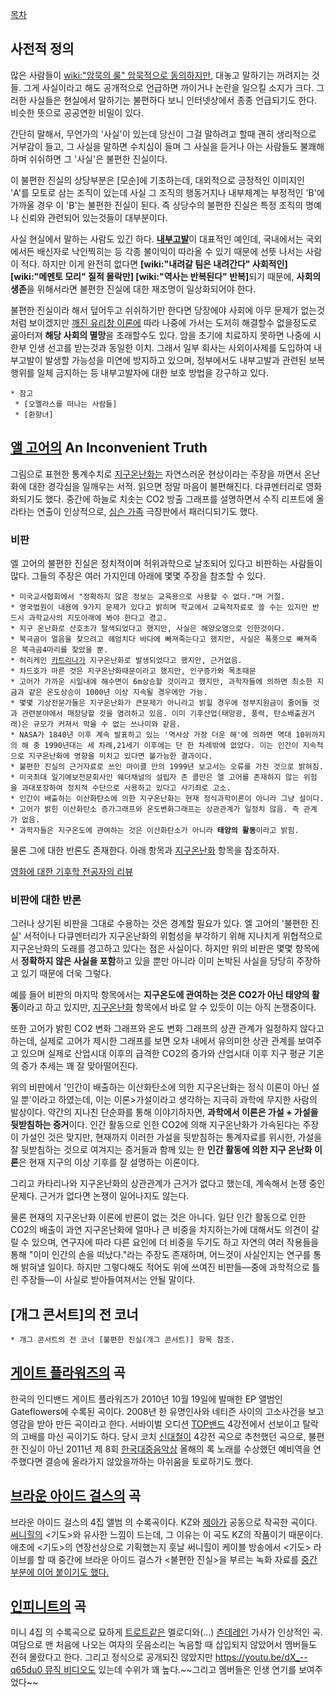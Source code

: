 [[목차]]

== 사전적 정의 ==
많은 사람들이 [[wiki:"암묵의 룰" 암묵적으로 동의]]하지만, 대놓고 말하기는 꺼려지는 것들. 그게 사실이라고 해도 공개적으로 언급하면 까이거나 논란을 일으킬 소지가 크다. 그러한 사실들은 현실에서 말하기는 불편하다 보니 인터넷상에서 종종 언급되기도 한다. 비슷한 뜻으로 공공연한 비밀이 있다.

간단히 말해서, 무언가의 '사실'이 있는데 당신이 그걸 말하려고 할때 괜히 생리적으로 거부감이 들고, 그 사실을 말하면 수치심이 들며 그 사실을 듣거나 아는 사람들도 불쾌해하며 쉬쉬하면 그 '사실'은 불편한 진실이다.

이 불편한 진실의 상당부분은 [모순]에 기초하는데, 대외적으로 긍정적인 이미지인 'A'를 모토로 삼는 조직이 있는데 사실 그 조직의 행동거지나 내부체계는 부정적인 'B'에 가까울 경우 이 'B'는 불편한 진실이 된다. 즉 상당수의 불편한 진실은 특정 조직의 명예나 신뢰와 관련되어 있는것들이 대부분이다.

사실 현실에서 말하는 사람도 있긴 하다. '''[[내부고발]]'''이 대표적인 예인데, 국내에서는 국외에서든 배신자로 낙인찍히는 등 각종 불이익이 따라올 수 있기 때문에 선뜻 나서는 사람이 적다. 하지만 이게 완전히 없다면 '''[wiki:"내려갈 팀은 내려간다" 사회적인] [wiki:"메멘토 모리" 질적 몰락만] [wiki:"역사는 반복된다" 반복]'''되기 때문에, '''사회의 생존'''을 위해서라면 불편한 진실에 대한 재조명이 일상화되어야 한다.

불편한 진실이라 해서 덮어두고 쉬쉬하기만 한다면 당장에야 사회에 아무 문제가 없는것처럼 보이겠지만 [[깨진 유리창 이론]]에 따라 나중에 가서는 도저히 해결할수 없을정도로 곪아터져 '''해당 사회의 멸망'''을 초래할수도 있다. 암을 초기에 치료하지 못하면 나중에 시한부 인생 선고를 받는것과 동일한 이치. 그래서 일부 회사는 사외이사제를 도입하여 내부고발이 발생할 가능성을 미연에 방지하고 있으며, 정부에서도 내부고발과 관련된 보복행위를 일체 금지하는 등 내부고발자에 대한 보호 방법을 강구하고 있다.

 * 참고
  * [오멜라스를 떠나는 사람들]
  * [환향녀]

== [[앨 고어]]의 An Inconvenient Truth ==
그림으로 표현한 통계수치로 [[지구온난화]]는 자연스러운 현상이라는 주장을 까면서 온난화에 대한 경각심을 일깨우는 서적. 읽으면 정말 마음이 불편해진다. 다큐멘터리로 영화화되기도 했다. 중간에 하늘로 치솟는 CO2 방출 그래프를 설명하면서 수직 리프트에 올라타는 연출이 인상적으로, [[심슨 가족]] 극장판에서 패러디되기도 했다.

=== 비판 ===
엘 고어의 불편한 진실은 정치적이며 허위과학으로 날조되어 있다고 비판하는 사람들이 많다. 그들의 주장은 여러 가지인데 아래에 몇몇 주장을 참조할 수 있다.

 * 미국교사협회에서 "정확하지 않은 정보는 교육용으로 사용할 수 없다."며 거절.
 * 영국법원이 내용에 9가지 문제가 있다고 밝히며 학교에서 교육적자료로 쓸 수는 있지만 반드시 과학교사의 지도아래에 봐야 한다고 경고.
 * 지구 온난화로 산호초가 탈색되었다고 했지만, 사실은 해양오염으로 인한것이다.
 * 북극곰이 얼음을 찾으려고 헤엄치다 바다에 빠져죽는다고 했지만, 사실은 폭풍으로 빠져죽은 북극곰4마리를 찾았을 뿐.
 * 허리케인 [[카트리나]]가 지구온난화로 발생되었다고 했지만, 근거없음.
 * 차드호가 마른 것은 지구온난화때문이라고 했지만, 인구증가와 목초때문
 * 고어가 가까운 시일내에 해수면이 6m상승할 것이라고 했지만, 과학자들에 의하면 최소한 지금과 같은 온도상승이 1000년 이상 지속될 경우에만 가능.
 * 몇몇 기상전문가들은 지구온난화가 큰문제가 아니라고 밝힐 경우에 정부지원금이 줄어들 것과 관련분야에서 매장당할 것을 염려하고 있음. 이미 기후산업(태양광, 풍력, 탄소배출권거래)은 규모가 커져서 막을 수 없는 쓰나미와 같음.
 * NASA가 1840년 이후 계속 발표하고 있는 '역사상 가장 더운 해'에 의하면 역대 10위까지의 해 중 1990년대는 세 차례,21세기 이후에는 단 한 차례밖에 없었다. 이는 인간이 지속적으로 지구온난화에 영향을 미치고 있다면 불가능한 결과이다.
 * 불편한 진실의 근거자료로 쓰인 마이클 만의 1999년 보고서는 오류를 가진 것으로 밝혀짐.
 * 미국최대 일기예보전문회사인 웨더채널의 설립자 존 콜만은 엘 고어를 존재하지 않는 위험을 과대포장하여 정치적 수단으로 사용하고 있다고 사기죄로 고소.
 * 인간이 배출하는 이산화탄소에 의한 지구온난화는 현재 정식과학이론이 아니라 그냥 설이다.
 * 고어가 밝힌 이산화탄소 증가그래프와 온도변화그래프는 상관관계가 일정치 않음. 즉 관계가 없음.
 * 과학자들은 지구온도에 관여하는 것은 이산화탄소가 아니라 '''태양의 활동'''이라고 밝힘. 

물론 그에 대한 반론도 존재한다. 아래 항목과 [[지구온난화]] 항목을 참조하자.

[http://movie.naver.com/movie/bi/mi/reviewread.nhn?code=60755&nid=1470969#tab 영화에 대한 기후학 전공자의 리뷰]

=== 비판에 대한 반론 ===
그러나 상기된 비판을 그대로 수용하는 것은 경계할 필요가 있다. 엘 고어의 '불편한 진실' 서적이나 다큐멘터리가 지구온난화의 위험성을 부각하기 위해 지나치게 위협적으로 지구온난화의 도래를 경고하고 있다는 점은 사실이다. 하지만 위의 비판은 몇몇 항목에서 '''정확하지 않은 사실을 포함'''하고 있을 뿐만 아니라 이미 논박된 사실을 당당히 주장하고 있기 때문에 더욱 그렇다. 

예를 들어 비판의 마지막 항목에서는 '''지구온도에 관여하는 것은 CO2가 아닌 태양의 활동'''이라고 하고 있지만, [[지구온난화]] 항목에서 바로 알 수 있듯이 이는 아직 논쟁중이다.

또한 고어가 밝힌 CO2 변화 그래프와 온도 변화 그래프의 상관 관계가 일정하지 않다고 하는데, 실제로 고어가 제시한 그래프를 보면 오차 내에서 유의미한 상관 관계를 보여주고 있으며 실제로 산업시대 이후의 급격한 CO2의 증가와 산업시대 이후 지구 평균 기온의 증가 추세는 꽤 잘 맞아떨어진다.

위의 비판에서 '인간이 배출하는 이산화탄소에 의한 지구온난화는 정식 이론이 아닌 설일 뿐'이라고 하였는데, 이는 이론>가설이라고 생각하는 지극히 과학에 무지한 사람의 발상이다. 약간의 지나친 단순화를 통해 이야기하자면, '''과학에서 이론은 가설 + 가설을 뒷받침하는 증거'''이다. 인간 활동으로 인한 CO2에 의해 지구온난화가 가속된다는 주장이 가설인 것은 맞지만, 현재까지 이러한 가설을 뒷받침하는 통계자료를 위시한, 가설을 잘 뒷받침하는 것으로 여겨지는 증거들과 함께 있는 한 '''인간 활동에 의한 지구 온난화 이론'''은 현재 지구의 이상 기후를 잘 설명하는 이론이다.

그리고 카타리나와 지구온난화의 상관관계가 근거가 없다고 했는데, 계속해서 논쟁 중인 문제다. 근거가 없다면 논쟁이 일어나지도 않는다.


물론 현재의 지구온난화 이론에 반론이 없는 것은 아니다. 일단 인간 활동으로 인한 CO2의 배출이 과연 지구온난화에 얼마나 큰 비중을 차지하는가에 대해서도 의견이 갈릴 수 있으며, 연구자에 따라 다른 요인에 더 비중을 두기도 하고 자연의 여러 작용들을 통해 "이미 인간의 손을 떠났다."라는 주장도 존재하며, 어느것이 사실인지는 연구를 통해 밝혀낼 일이다. 하지만 그렇다해도 적어도 위에 쓰여진 비판들―중에 과학적으로 틀린 주장들―이 사실로 받아들여져서는 안될 말이다.

== [개그 콘서트]의 전 코너 ==
 * 개그 콘서트의 전 코너 [불편한 진실(개그 콘서트)] 항목 참조.

== [[게이트 플라워즈]]의 곡 ==
한국의 인디밴드 게이트 플라워즈가 2010년 10월 19일에 발매한 EP 앨범인 Gateflowers에 수록된 곡이다. 2008년 한 유명인사와 네티즌 사이의 고소사건을 보고 영감을 받아 만든 곡이라고 한다. 서바이벌 오디션 [[TOP밴드]] 4강전에서 선보이고 탈락의 고배를 마신 곡이기도 하다. 당시 코치 [[신대철]]이 4강전 곡으로 추천했던 곡으로, 불편한 진실이 아닌 2011년 제 8회 [[한국대중음악상]] 올해의 록 노래를 수상했던 예비역을 연주했다면 결승에 올라가지 않았을까하는 아쉬움을 토로하기도 했다.

== [[브라운 아이드 걸스]]의 곡 ==
브라운 아이드 걸스의 4집 앨범 <Sixth Sense>의 수록곡이다. KZ와 [[제아]]가 공동으로 작곡한 곡이다. [[써니힐]]의 <기도>와 유사한 느낌이 드는데, 그 이유는 이 곡도 KZ의 작품이기 때문이다. 애초에 <기도>의 연장선상으로 기획했는지 훗날 써니힐이 케이블 방송에서 <기도> 라이브를 할 때 중간에 브라운 아이드 걸스가 <불편한 진실>을 부르는 녹화 자료를 [http://www.youtube.com/watch?feature=player_detailpage&v=xWTXowla0sk 중간 부분에 이어 붙이기도 했다.]

== [[인피니트]]의 곡 ==
미니 4집 <New Challenge>의 수록곡으로 묘하게 [[트로트]]같은 멜로디와(...) [[츤데레]]인 가사가 인상적인 곡. 여담으로 맨 처음에 나오는 여자의 웃음소리는 녹음할 때 삽입되지 않았어서 멤버들도 전혀 몰랐다고 한다. 그리고 정식으로 공개되진 않았지만 [[https://youtu.be/dX_--q65du0 뮤직 비디오]]도 있는데 수위가 꽤 높다.~~그리고 멤버들은 인생 연기를 보여주었다~~
